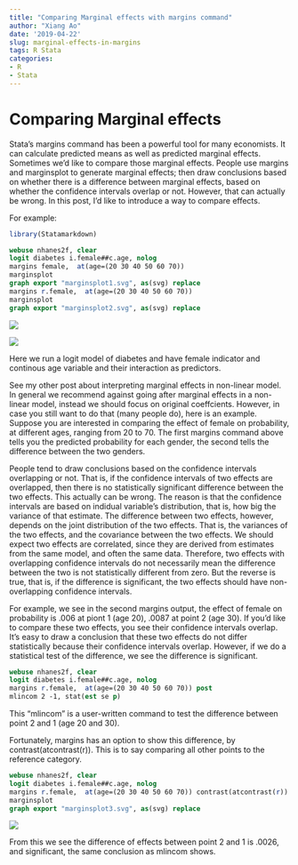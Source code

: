 ```yaml
---
title: "Comparing Marginal effects with margins command"
author: "Xiang Ao"
date: '2019-04-22'
slug: marginal-effects-in-margins
tags: R Stata
categories:
- R
- Stata
---
```


# Comparing Marginal effects

Stata's margins command has been a powerful tool for many economists.  It can calculate predicted means as well as predicted marginal effects.  Sometimes we'd like to compare those marginal effects.  People use margins and marginsplot to generate marginal effects; then draw conclusions based on whether there is a difference between marginal effects, based on whether the confidence intervals overlap or not. However, that can actually be wrong. In this post, I'd like to introduce a way to compare effects.


For example:
```r
library(Statamarkdown)
```

```stata
webuse nhanes2f, clear
logit diabetes i.female##c.age, nolog
margins female,  at(age=(20 30 40 50 60 70)) 
marginsplot
graph export "marginsplot1.svg", as(svg) replace
margins r.female,  at(age=(20 30 40 50 60 70)) 
marginsplot
graph export "marginsplot2.svg", as(svg) replace
```

![](marginsplot1.svg)

![](marginsplot2.svg)

Here we run a logit model of diabetes and have female indicator and continous age variable and their interaction as predictors.

See my other post about interpreting marginal effects in non-linear model.  In general we recommend against going after marginal effects in a non-linear model, instead we should focus on original coeffcients.  However, in case you still want to do that (many people do), here is an example.  Suppose you are interested in comparing the effect of female on probability, at different ages, ranging from 20 to 70.  The first margins command above tells you the predicted probability for each gender, the second tells the difference between the two genders.  

People tend to draw conclusions based on the confidence intervals overlapping or not.  That is, if the confidence intervals of two effects are overlapped, then there is no statistically significant difference between the two effects.  This actually can be wrong.  The reason is that the confidence intervals are based on indidual variable's distribution, that is, how big the variance of that estimate.  The difference between two effects, however, depends on the joint distribution of the two effects.  That is, the variances of the two effects, and the covariance between the two effects.  We should expect two effects are correlated, since they are derived from estimates from the same model, and often the same data.  Therefore, two effects with overlapping confidence intervals do not necessarily mean the difference between the two is not statistically different from zero.  But the reverse is true, that is, if the difference is significant, the two effects should have non-overlapping confidence intervals.

For example, we see in the second margins output, the effect of female on probability is .006 at piont 1 (age 20), .0087 at point 2 (age 30).  If you'd like to compare these two effects, you see their confidence intervals overlap.  It's easy to draw a conclusion that these two effects do not differ statistically because their confidence intervals overlap.  However, if we do a statistical test of the difference, we see the difference is significant.


```stata
webuse nhanes2f, clear
logit diabetes i.female##c.age, nolog
margins r.female,  at(age=(20 30 40 50 60 70)) post
mlincom 2 -1, stat(est se p)
```

This "mlincom" is a user-written command to test the difference between point 2 and 1 (age 20 and 30).

Fortunately, margins has an option to show this difference, by contrast(atcontrast(r)).  This is to say comparing all other points to the reference category.

```stata
webuse nhanes2f, clear
logit diabetes i.female##c.age, nolog
margins r.female,  at(age=(20 30 40 50 60 70)) contrast(atcontrast(r))
marginsplot
graph export "marginsplot3.svg", as(svg) replace
```

![](marginsplot3.svg)
 

From this we see the difference of effects between point 2 and 1 is .0026, and significant, the same conclusion as mlincom shows.


